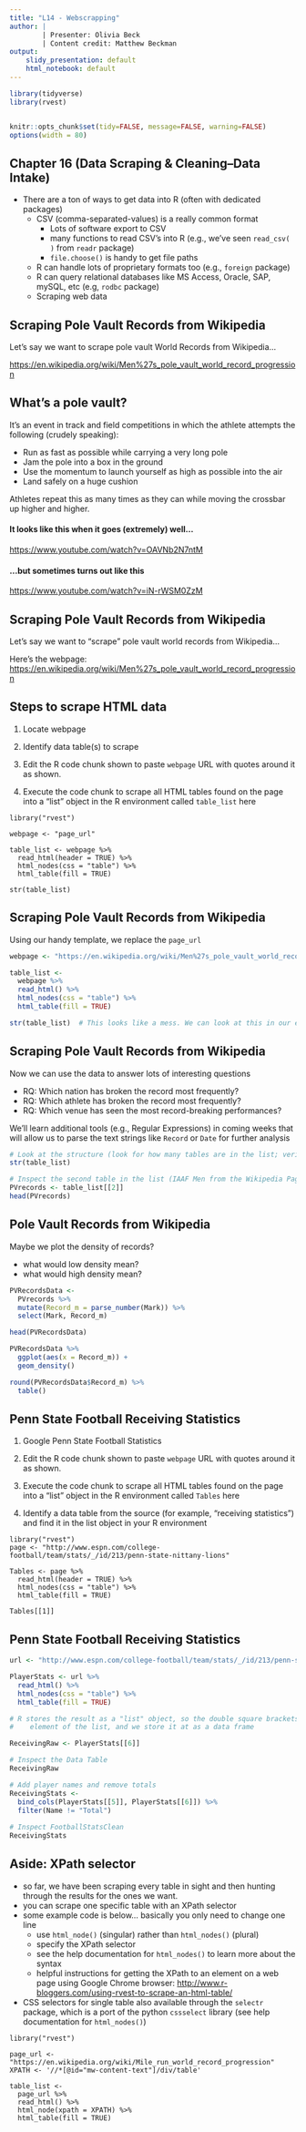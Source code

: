 ```yaml
---
title: "L14 - Webscrapping"
author: |
        | Presenter: Olivia Beck
        | Content credit: Matthew Beckman
output: 
    slidy_presentation: default
    html_notebook: default
---
```


```r
library(tidyverse)
library(rvest)


knitr::opts_chunk$set(tidy=FALSE, message=FALSE, warning=FALSE)
options(width = 80)
```



## Chapter 16 (Data Scraping & Cleaning--Data Intake)

- There are a ton of ways to get data into R (often with dedicated packages)
    - CSV (comma-separated-values) is a really common format
        - Lots of software export to CSV
        - many functions to read CSV's into R (e.g., we've seen `read_csv( )` from `readr` package)
        - `file.choose()`  is handy to get file paths
    - R can handle lots of proprietary formats too (e.g., `foreign` package)
    - R can query relational databases like MS Access, Oracle, SAP, mySQL, etc (e.g, `rodbc` package)
    - Scraping web data



## Scraping Pole Vault Records from Wikipedia

Let's say we want to scrape pole vault World Records from Wikipedia...

<https://en.wikipedia.org/wiki/Men%27s_pole_vault_world_record_progression>



## What's a pole vault?

It's an event in track and field competitions in which the athlete attempts the following (crudely speaking):   

- Run as fast as possible while carrying a very long pole 
- Jam the pole into a box in the ground  
- Use the momentum to launch yourself as high as possible into the air  
- Land safely on a huge cushion 

Athletes repeat this as many times as they can while moving the crossbar up higher and higher.


#### It looks like this when it goes (extremely) well...

<!-- <iframe width="560" height="315" src="https://youtu.be/K9YoR_z-POc" frameborder="0" allow="accelerometer; autoplay; encrypted-media; gyroscope; picture-in-picture" allowfullscreen></iframe> -->

<https://www.youtube.com/watch?v=OAVNb2N7ntM>



#### ...but sometimes turns out like this

<!-- <iframe width="560" height="315" src="https://www.youtube.com/embed/iN-rWSM0ZzM" title="YouTube video player" frameborder="0" allow="accelerometer; autoplay; clipboard-write; encrypted-media; gyroscope; picture-in-picture" allowfullscreen></iframe> -->

<https://www.youtube.com/watch?v=iN-rWSM0ZzM>




## Scraping Pole Vault Records from Wikipedia

Let's say we want to "scrape" pole vault world records from Wikipedia...

Here's the webpage:
<https://en.wikipedia.org/wiki/Men%27s_pole_vault_world_record_progression>



## Steps to scrape HTML data

1. Locate webpage

2. Identify data table(s) to scrape

3. Edit the R code chunk shown to paste `webpage` URL with quotes around it as shown.

4. Execute the code chunk to scrape all HTML tables found on the page into a "list" object in the R environment called `table_list` here


```
library("rvest")

webpage <- "page_url"

table_list <- webpage %>%
  read_html(header = TRUE) %>%
  html_nodes(css = "table") %>%
  html_table(fill = TRUE)

str(table_list)

```





## Scraping Pole Vault Records from Wikipedia

Using our handy template, we replace the `page_url`


```r
webpage <- "https://en.wikipedia.org/wiki/Men%27s_pole_vault_world_record_progression"

table_list <- 
  webpage %>%
  read_html() %>%
  html_nodes(css = "table") %>%
  html_table(fill = TRUE)

str(table_list)  # This looks like a mess. We can look at this in our environment pannel

```


## Scraping Pole Vault Records from Wikipedia

Now we can use the data to answer lots of interesting questions

- RQ: Which nation has broken the record most frequently?
- RQ: Which athlete has broken the record most frequently?
- RQ: Which venue has seen the most record-breaking performances?

We'll learn additional tools (e.g., Regular Expressions) in coming weeks that will allow us to parse the text strings like `Record` or `Date` for further analysis

```r
# Look at the structure (look for how many tables are in the list; verify they are "data.frame" format)
str(table_list)

# Inspect the second table in the list (IAAF Men from the Wikipedia Page)
PVrecords <- table_list[[2]]
head(PVrecords) 
```



## Pole Vault Records from Wikipedia

Maybe we plot the density of records?

- what would low density mean?
- what would high density mean?


```r
PVRecordsData <- 
  PVrecords %>%
  mutate(Record_m = parse_number(Mark)) %>% 
  select(Mark, Record_m)

head(PVRecordsData)

PVRecordsData %>%
  ggplot(aes(x = Record_m)) +
  geom_density() 

round(PVRecordsData$Record_m) %>%
  table()

```



## Penn State Football Receiving Statistics

1. Google Penn State Football Statistics

2. Edit the R code chunk shown to paste `webpage` URL with quotes around it as shown.

3. Execute the code chunk to scrape all HTML tables found on the page into a "list" object in the R environment called `Tables` here

4. Identify a data table from the source (for example, "receiving statistics") and find it in the list object in your R environment


```
library("rvest")
page <- "http://www.espn.com/college-football/team/stats/_/id/213/penn-state-nittany-lions"

Tables <- page %>%
  read_html(header = TRUE) %>%
  html_nodes(css = "table") %>%
  html_table(fill = TRUE)
```

```
Tables[[1]]
```


## Penn State Football Receiving Statistics


```r
url <- "http://www.espn.com/college-football/team/stats/_/id/213/penn-state-nittany-lions"

PlayerStats <- url %>%
  read_html() %>%
  html_nodes(css = "table") %>%
  html_table(fill = TRUE)
```


```r
# R stores the result as a "list" object, so the double square brackets select an 
#    element of the list, and we store it at as a data frame

ReceivingRaw <- PlayerStats[[6]]

# Inspect the Data Table
ReceivingRaw

# Add player names and remove totals 
ReceivingStats <- 
  bind_cols(PlayerStats[[5]], PlayerStats[[6]]) %>%
  filter(Name != "Total")   
  
# Inspect FootballStatsClean
ReceivingStats
```



## Aside: XPath selector

- so far, we have been scraping every table in sight and then hunting through the results for the ones we want.
- you can scrape one specific table with an XPath selector
- some example code is below... basically you only need to change one line
    - use `html_node()` (singular) rather than `html_nodes()` (plural)
    - specify the XPath selector
    - see the help documentation for `html_nodes()` to learn more about the syntax
    - helpful instructions for getting the XPath to an element on a web page using Google Chrome browser: <http://www.r-bloggers.com/using-rvest-to-scrape-an-html-table/>
- CSS selectors for single table also available through the `selectr` package, which is a port of the python `cssselect` library (see help documentation for `html_nodes()`)


```
library("rvest")

page_url <- "https://en.wikipedia.org/wiki/Mile_run_world_record_progression"
XPATH <- '//*[@id="mw-content-text"]/div/table'

table_list <- 
  page_url %>%
  read_html() %>%
  html_node(xpath = XPATH) %>%
  html_table(fill = TRUE)

```

